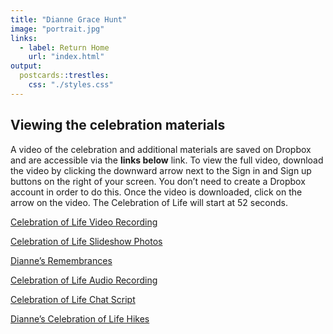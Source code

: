 ```yaml
---
title: "Dianne Grace Hunt"
image: "portrait.jpg"
links:
  - label: Return Home
    url: "index.html"
output:
  postcards::trestles:
    css: "./styles.css"
---
```


<!---  Manual updates

// Info to add for dates ---------------- <h4>February 12, 1953 - August 23, 2021</h4> 

--->

## Viewing the celebration materials

A video of the celebration and additional materials are saved on Dropbox and are accessible via the **links below** link. To view the full video, download the video by clicking the downward arrow next to the Sign in and Sign up buttons on the right of your screen. You don’t need to create a Dropbox account in order to do this. Once the video is downloaded, click on the arrow on the video. The Celebration of Life will start at 52 seconds. 


<a href="https://www.dropbox.com/s/ogac948pf3ieibg/Celebration%20of%20Life%20Video%20Recording.mp4?dl=0" target="_blank">Celebration of Life Video Recording</a>

<a href="https://www.dropbox.com/s/8jnwjei038v2644/Celebration%20of%20Life%20Photos.pdf?dl=0" target="_blank">Celebration of Life Slideshow Photos</a>

<a href="https://www.dropbox.com/s/qukxs8eahdg7vm2/Dianne%27s%20Remembrances.pdf?dl=0" target="_blank">Dianne's Remembrances</a>

<a href="https://www.dropbox.com/s/hsasso4lj1aodw8/Celebration%20of%20Life%20Audio%20Recording.m4a?dl=0" target="_blank">Celebration of Life Audio Recording</a>

<a href="https://www.dropbox.com/s/gtqr9523gr4205x/Celebration%20of%20Life%20Chat%20Script.txt?dl=0" target="_blank">Celebration of Life Chat Script</a>

<a href="https://www.dropbox.com/s/9xm16sp1l7ht4r9/Dianne%27s%20Celebration%20of%20Life%20Hikes%20Document.pdf?dl=0" target="_blank">Dianne's Celebration of Life Hikes</a>


